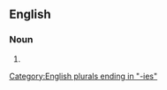 ==English==

===Noun===
{{head|en|noun form}}

# {{plural of|en|sovereignty}}

[[Category:English plurals ending in "-ies"]]